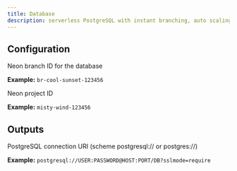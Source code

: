 ```yaml
---
title: Database
description: serverless PostgreSQL with instant branching, auto scaling, and built-in connection pooling
---
```


## Configuration

<ParamField path="branch_id" type="string">
  Neon branch ID for the database
  
  **Example:** `br-cool-sunset-123456`
</ParamField>

<ParamField path="project_id" type="string">
  Neon project ID
  
  **Example:** `misty-wind-123456`
</ParamField>

## Outputs

<ResponseField name="connection_string" type="string">
  PostgreSQL connection URI (scheme postgresql:// or postgres://)
  
  **Example:** `postgresql://USER:PASSWORD@HOST:PORT/DB?sslmode=require`
</ResponseField>

